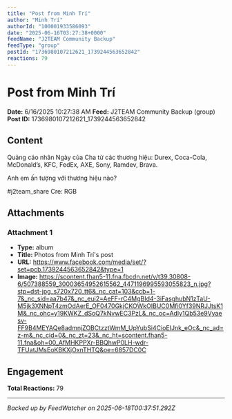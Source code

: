 ```yaml
---
title: "Post from Minh Trí"
author: "Minh Trí"
authorId: "100001933586093"
date: "2025-06-16T03:27:38+0000"
feedName: "J2TEAM Community Backup"
feedType: "group"
postId: "1736980107212621_1739244563652842"
reactions: 79
---
```


# Post from Minh Trí

**Date:** 6/16/2025 10:27:38 AM
**Feed:** J2TEAM Community Backup (group)
**Post ID:** 1736980107212621_1739244563652842

## Content

Quảng cáo nhân Ngày của Cha từ các thương hiệu: Durex, Coca-Cola, McDonald’s, KFC, FedEx, AXE, Sony, Ramdev, Brava.

Anh em ấn tượng với thương hiệu nào?

#j2team_share Cre: RGB

## Attachments

### Attachment 1
- **Type:** album
- **Title:** Photos from Minh Trí's post
- **URL:** https://www.facebook.com/media/set/?set=pcb.1739244563652842&type=1
- **Image:** https://scontent.fhan5-11.fna.fbcdn.net/v/t39.30808-6/507388559_30003654952615562_4471196995593055823_n.jpg?stp=dst-jpg_s720x720_tt6&_nc_cat=103&ccb=1-7&_nc_sid=aa7b47&_nc_eui2=AeFF-rC4MgBId4-3iFasghubN1zTaU-M5jk3XNNpT4zmOdAerE_OF0470GkjCKOWkOIBUC0Mfi0Yf39NRJJtsK1M&_nc_ohc=y19KWKZ_dSoQ7kNvwEC3PzL&_nc_oc=Adly1Qb53e9Vyaesv-FF9B4MEYAQe8admnjZOBCtzztWmM_UpYubSi4CioEIJnk_eOc&_nc_ad=z-m&_nc_cid=0&_nc_zt=23&_nc_ht=scontent.fhan5-11.fna&oh=00_AfMHKPPXr-BBQhwP0LH-wdr-TFUatJMsEoKBKXjOxnTHTQ&oe=6857DC0C

## Engagement

**Total Reactions:** 79

---
*Backed up by FeedWatcher on 2025-06-18T00:37:51.292Z*
